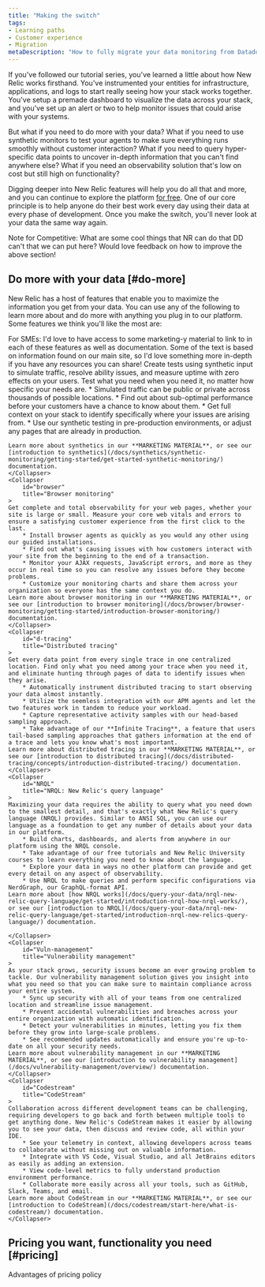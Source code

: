 ```yaml
---
title: "Making the switch"
tags:
- Learning paths
- Customer experience
- Migration
metaDescription: "How to fully migrate your data monitoring from Datadog to New Relic."
---
```



If you've followed our tutorial series, you've learned a little about how New Relic works firsthand. You've instrumented your entities for infrastructure, applications, and logs to start really seeing how your stack works together. You've setup a premade dashboard to visualize the data across your stack, and you've set up an alert or two to help monitor issues that could arise with your systems. 

But what if you need to do more with your data? What if you need to use synthetic monitors to test your agents to make sure everything runs smoothly without customer interaction? What if you need to query hyper-specific data points to uncover in-depth information that you can't find anywhere else? What if you need an observability solution that's low on cost but still high on functionality? 

Digging deeper into New Relic features will help you do all that and more, and you can continue to explore the platform [for free](https://newrelic.com/signup). One of our core principle is to help anyone do their best work every day using their data at every phase of development. Once you make the switch, you'll never look at your data the same way again.

<Callout variant="tip">
Note for Competitive: What are some cool things that NR can do that DD can't that we can put here? Would love feedback on how to improve the above section!
</Callout>

## Do more with your data [#do-more]

New Relic has a host of features that enable you to maximize the information you get from your data. You can use any of the following to learn more about and do more with anything you plug in to our platform. Some features we think you'll like the most are: 

<Callout variant="tip">
For SMEs: I'd love to have access to some marketing-y material to link to in each of these features as well as documentation. Some of the text is based on information found on our main site, so I'd love something more in-depth if you have any resources you can share!
</Callout>

<CollapserGroup>
    <Collapser
        id="synthetics"
        title="Synthetics"
    >
    Create tests using synthetic input to simulate traffic, resolve ability issues, and measure uptime with zero effects on your users. Test what you need when you need it, no matter how specific your needs are. 
        * Simulated traffic can be public or private across thousands of possible locations.
        * Find out about sub-optimal performance before your customers have a chance to know about them.
        * Get full context on your stack to identify specifically where your issues are arising from.
        * Use our synthetic testing in pre-production environments, or adjust any pages that are already in production.

    Learn more about synthetics in our **MARKETING MATERIAL**, or see our [introduction to synthetics](/docs/synthetics/synthetic-monitoring/getting-started/get-started-synthetic-monitoring/) documentation.
    </Collapser>
    <Collapser
        id="browser"
        title="Browser monitoring"
    >
    Get complete and total observability for your web pages, whether your site is large or small. Measure your core web vitals and errors to ensure a satisfying customer experience from the first click to the last.
        * Install browser agents as quickly as you would any other using our guided installations.
        * Find out what's causing issues with how customers interact with your site from the beginning to the end of a transaction.
        * Monitor your AJAX requests, JavaScript errors, and more as they occur in real time so you can resolve any issues before they become problems.
        * Customize your monitoring charts and share them across your organization so everyone has the same context you do.
    Learn more about browser monitoring in our **MARKETING MATERIAL**, or see our [introduction to browser monitoring](/docs/browser/browser-monitoring/getting-started/introduction-browser-monitoring/) documentation.
    </Collapser>
    <Collapser
        id="d-tracing"
        title="Distributed tracing"
    >
    Get every data point from every single trace in one centralized location. Find only what you need among your trace when you need it, and eliminate hunting through pages of data to identify issues when they arise. 
        * Automatically instrument distributed tracing to start observing your data almost instantly.
        * Utilize the seemless integration with our APM agents and let the two features work in tandem to reduce your workload.
        * Capture representative activity samples with our head-based sampling approach.
        * Take advantage of our **Infinite Tracing**, a feature that users tail-based sampling approaches that gathers information at the end of a trace and lets you know what's most important.
    Learn more about distributed tracing in our **MARKETING MATERIAL**, or see our [introduction to distributed tracing](/docs/distributed-tracing/concepts/introduction-distributed-tracing/) documentation.       
    </Collapser>
    <Collapser
        id="NRQL"
        title="NRQL: New Relic's query language"
    >
    Maximizing your data requires the ability to query what you need down to the smallest detail, and that's exactly what New Relic's query language (NRQL) provides. Similar to ANSI SQL, you can use our language as a foundation to get any number of details about your data in our platform.
        * Build charts, dashboards, and alerts from anywhere in our platform using the NRQL console. 
        * Take advantage of our free tutorials and New Relic University courses to learn everything you need to know about the language. 
        * Explore your data in ways no other platform can provide and get every detail on any aspect of observability.
        * Use NRQL to make queries and perform specific configurations via NerdGraph, our GraphQL-format API.
    Learn more about [how NRQL works](/docs/query-your-data/nrql-new-relic-query-language/get-started/introduction-nrql-how-nrql-works/), or see our [introduction to NRQL](/docs/query-your-data/nrql-new-relic-query-language/get-started/introduction-nrql-new-relics-query-language/) documentation.       

    </Collapser>
    <Collapser
        id="Vuln-management"
        title="Vulnerability management"
    >
    As your stack grows, security issues become an ever growing problem to tackle. Our vulnerability management solution gives you insight into what you need so that you can make sure to maintain compliance across your entire system.
        * Sync up security with all of your teams from one centralized location and streamline issue management.
        * Prevent accidental vulnerabilities and breaches across your entire organization with automatic identification. 
        * Detect your vulnerabilities in minutes, letting you fix them before they grow into large-scale problems.
        * See recommended updates automatically and ensure you're up-to-date on all your security needs.
    Learn more about vulnerability management in our **MARKETING MATERIAL**, or see our [introduction to vulnerability management](/docs/vulnerability-management/overview/) documentation.     
    </Collapser>
    <Collapser
        id="Codestream"
        title="CodeStream"
    >
    Collaboration across different development teams can be challenging, requiring developers to go back and forth between multiple tools to get anything done. New Relic's CodeStream makes it easier by allowing you to see your data, then discuss and review code, all within your IDE.
        * See your telemetry in context, allowing developers across teams to collaborate without missing out on valuable information.
        * Integrate with VS Code, Visual Studio, and all JetBrains editors as easily as adding an extension.
        * View code-level metrics to fully understand production environment performance.
        * Collaborate more easily across all your tools, such as GitHub, Slack, Teams, and email.
    Learn more about CodeStream in our **MARKETING MATERIAL**, or see our [introduction to CodeStream](/docs/codestream/start-here/what-is-codestream/) documentation.         
    </Collapser>
</CollapserGroup>

## Pricing you want, functionality you need [#pricing]

Advantages of pricing policy